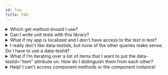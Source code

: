 ```yaml
---
id: faq
title: FAQ
---
```


<details>

<summary>Which get method should I use?</summary>

See [Which Query Should I Use](queries/about.mdx#priority)

</details>

<details>

<summary>Can I write unit tests with this library?</summary>

Definitely yes! You can write unit, integration, and end-to-end tests with this
library.

As you write your tests, keep in mind:

> The more your tests resemble the way your software is used, the more
> confidence they can give you. - [17 Feb 2018][guiding-principle]

</details>

<details>

<summary>
  What if my app is localized and I don't have access to the text in test?
</summary>

This is fairly common. Our first bit of advice is to try to get the default text
used in your tests. That will make everything much easier (more than just using
this utility). If that's not possible, then you're probably best to just stick
with `data-testid`s (which is not bad anyway).

</details>

<details>

<summary>
  I really don't like data-testids, but none of the other queries make sense. Do
  I have to use a data-testid?
</summary>

Definitely not. That said, a common reason people don't like the `data-testid`
attribute is they're concerned about shipping that to production. I'd suggest
that you probably want some simple E2E tests that run in production on occasion
to make certain that things are working smoothly. In that case the `data-testid`
attributes will be very useful. Even if you don't run these in production, you
may want to run some E2E tests that run on the same code you're about to ship to
production. In that case, the `data-testid` attributes will be valuable there as
well.

All that said, if you really don't want to ship `data-testid` attributes, then
you can use
[this simple babel plugin](https://www.npmjs.com/package/babel-plugin-react-remove-properties)
to remove them.

If you don't want to use them at all, then you can simply use regular DOM
methods and properties to query elements off your container.

```javascript
const firstLiInDiv = container.querySelector('div li')
const allLisInDiv = container.querySelectorAll('div li')
const rootElement = container.firstChild
```

</details>

<details>

<summary>
  What if I’m iterating over a list of items that I want to put the
  data-testid="item" attribute on. How do I distinguish them from each other?
</summary>

You can make your selector just choose the one you want by including :nth-child
in the selector.

```javascript
const thirdLiInUl = container.querySelector('ul > li:nth-child(3)')
```

Or you could use `getAllByRole` to query the `listitem` role and access the
index in question:

```javascript
const items = [
  /* your items */
]
const container = render(/* however you render this stuff */)
const thirdItem = getAllByRole(container, 'listitem')[2]
```

</details>

<details>
<summary>
  Help! I can't access component methods or the component instance!
</summary>

This is **intentional**.

We want you to focus on testing the output and functionality of the component as
it is observed by the user and to **avoid worrying about the implementation
details** of the component.

We believe this leads to less brittle and more meaningful test code.

Please refer to the [Guiding Principles](guiding-principles.mdx) of this testing
library for more info.

</details>

<!-- Links: -->

<!-- prettier-ignore-start -->

[guiding-principle]: https://twitter.com/kentcdodds/status/977018512689455106

<!-- prettier-ignore-end -->
